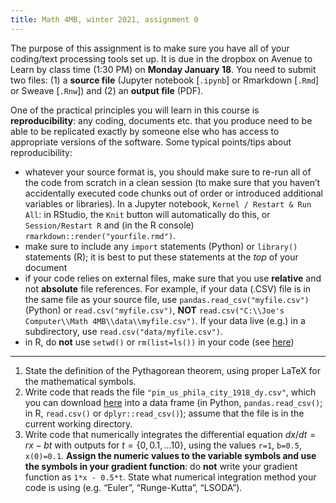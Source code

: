 ```yaml
---
title: Math 4MB, winter 2021, assignment 0
---
```


The purpose of this assignment is to make sure you have all of your coding/text processing tools set up. It is due in the dropbox on Avenue to Learn by class time (1:30 PM) on **Monday January 18**.  You need to submit two files: (1) a **source file** (Jupyter notebook [`.ipynb`] or Rmarkdown [`.Rmd`] or Sweave [`.Rnw`]) and (2) an **output file** (PDF).

One of the practical principles you will learn in this course is **reproducibility**: any coding, documents etc. that you produce need to be able to be replicated exactly by someone else who has access to appropriate versions of the software. Some typical points/tips about reproducibility:

- whatever your source format is, you should make sure to re-run all of the code from scratch in a clean session (to make sure that you haven't accidentally executed code chunks out of order or introduced additional variables or libraries). In a Jupyter notebook, `Kernel / Restart & Run All`: in RStudio, the `Knit` button will automatically do this, or `Session/Restart R` and (in the R console) `rmarkdown::render("yourfile.rmd")`.
- make sure to include any `import` statements (Python) or `library()` statements (R); it is best to put these statements at the *top* of your document
- if your code relies on external files, make sure that you use **relative** and not **absolute** file references. For example, if your data (.CSV) file is in the same file as your source file, use `pandas.read_csv("myfile.csv")` (Python) or `read.csv("myfile.csv")`, **NOT** `read.csv("C:\\Joe's Computer\\Math 4MB\\data\\myfile.csv")`. If your data live (e.g.) in a subdirectory, use `read.csv("data/myfile.csv")`.
- in R, do **not** use `setwd()` or `rm(list=ls())` in your code (see [here](https://www.tidyverse.org/blog/2017/12/workflow-vs-script/))

---

1. State the definition of the Pythagorean theorem, using proper LaTeX for the mathematical symbols.
2. Write code that reads the file `"pim_us_phila_city_1918_dy.csv"`, which you can download [here](../data/pim_us_phila_city_1918_dy.csv) into a data frame (in Python, `pandas.read_csv()`; in R, `read.csv()` or `dplyr::read_csv()`); assume that the file is in the current working directory.
3. Write code that numerically integrates the differential equation $dx/dt = rx-bt$ with outputs for $t=\{0, 0.1, \dots 10\}$, using the values `r=1`, `b=0.5`, `x(0)=0.1`. **Assign the numeric values to the variable symbols and use the symbols in your gradient function**: do **not** write your gradient function as `1*x - 0.5*t`. State what numerical integration method your code is using (e.g. "Euler", "Runge-Kutta", "LSODA").
